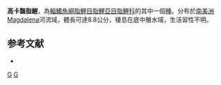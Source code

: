 {{Speciesbox 
| taxon = Bryconamericus caucanus
| status = NE
| status_system = IUCN3.1
| authority =  [[Eigenmann|Eigenmann]], 1913
| synonyms = 
}}
'''高卡齧脂鯉'''，為[[輻鰭魚綱|輻鰭魚綱]][[脂鯉目|脂鯉目]][[脂鯉亞目|脂鯉亞目]][[脂鯉科|脂鯉科]]的其中一個[[種|種]]。分布於[[南美洲|南美洲]]Magdalena河流域，體長可達8.8公分，棲息在底中層水域，生活習性不明。

==参考文献==
{{refbegin}}
*{{FishBase_species|genus=Bryconamericus|species=caucanus|year=2014|month=1}}
{{refend}}

{{Taxonbar|from=Q6417856}}

[[Category:齧脂鯉屬|G]]
[[Category:1913年描述的鱼类|G]]


{{魚類小作品}}